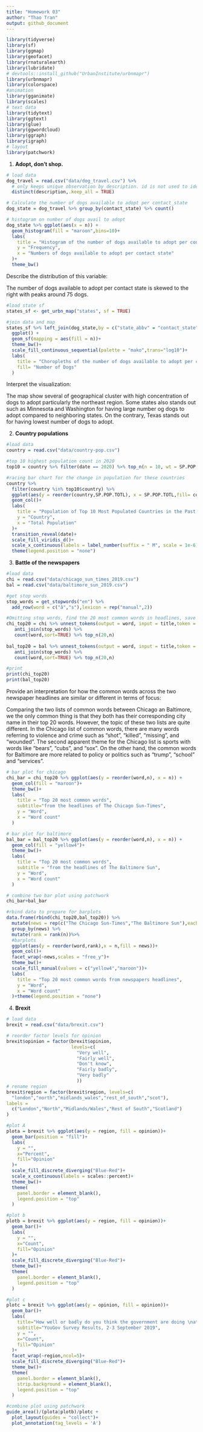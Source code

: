 ---
title: "Homework 03"
author: "Thao Tran"
output: github_document
---

```{r load-packages, message = FALSE}
library(tidyverse)
library(sf)
library(ggmap)
library(geofacet)
library(rnaturalearth)
library(lubridate)
# devtools::install_github("UrbanInstitute/urbnmapr")
library(urbnmapr)
library(colorspace)
#animation
library(gganimate)
library(scales)
# text data
library(tidytext)
library(ggtext)
library(glue)
library(ggwordcloud)
library(ggraph)
library(igraph)
# layout
library(patchwork)
```

1.  **Adopt, don’t shop.**

```{r dog_hist}
# load data 
dog_travel = read.csv("data/dog_travel.csv") %>%
  # only keeps unique observation by description. id is not used to identify uniqueness given instances of the same description can have different ids 
  distinct(description,.keep_all = TRUE)

# Calculate the number of dogs available to adopt per contact_state
dog_state = dog_travel %>% group_by(contact_state) %>% count()

# histogram on number of dogs avail to adopt 
dog_state %>% ggplot(aes(x = n)) +
  geom_histogram(fill = "maroon",bins=10)+
  labs(
    title = "Histogram of the number of dogs available to adopt per contact state",
    y = "Frequency",
    x = "Numbers of dogs available to adopt per contact state"
  )+
  theme_bw()

```
Describe the distribution of this variable:

The number of dogs available to adopt per contact state is skewed to the right with peaks around 75 dogs. 

```{r dog_map}
#load state sf
states_sf <- get_urbn_map("states", sf = TRUE)

#join data and map
states_sf %>% left_join(dog_state,by = c("state_abbv" = "contact_state")) %>%
  ggplot() +
  geom_sf(mapping = aes(fill = n))+
  theme_bw()+
  scale_fill_continuous_sequential(palette = "mako",trans="log10")+
  labs(
    title = "Choropleths of the number of dogs available to adopt per contact state",
    fill= "Number of Dogs"
  )


```

Interpret the visualization:

The map show several of geographical cluster with high concentration of dogs to adopt particularly the northeast region. Some states also stands out such as Minnesota and Washington for having large number og dogs to adopt compared to neighboring states. On the contrary, Texas stands out for having lowest number of dogs to adopt.  

2.  **Country populations**

```{r pop_bar}
#load data 
country = read.csv("data/country-pop.csv")

#top 10 highest population count in 2020
top10 = country %>% filter(date == 2020) %>% top_n(n = 10, wt = SP.POP.TOTL) %>% arrange(desc(SP.POP.TOTL))

#racing bar chart for the change in population for these countries
country %>% 
  filter(country %in% top10$country) %>%
  ggplot(aes(y = reorder(country,SP.POP.TOTL), x = SP.POP.TOTL,fill= country)) +
  geom_col()+
  labs(
    title = "Population of Top 10 Most Populated Countries in the Past 50 Years",
    y = "Country",
    x = "Total Population"
  )+
  transition_reveal(date)+
  scale_fill_viridis_d()+
  scale_x_continuous(labels = label_number(suffix = " M", scale = 1e-6))+
  theme(legend.position = "none") 

```

3.  **Battle of the newspapers**

```{r top20data}
#load data
chi = read.csv("data/chicago_sun_times_2019.csv")
bal = read.csv("data/baltimore_sun_2019.csv")

#get stop words
stop_words = get_stopwords("en") %>%
  add_row(word = c("â","s"),lexicon = rep("manual",2))

#Omitting stop words, find the 20 most common words in headlines, save as two separate objects
chi_top20 = chi %>% unnest_tokens(output = word, input = title,token = "words") %>%
   anti_join(stop_words) %>%
   count(word,sort=TRUE) %>% top_n(20,n)
   
bal_top20 = bal %>% unnest_tokens(output = word, input = title,token = "words") %>%
   anti_join(stop_words) %>%
   count(word,sort=TRUE) %>% top_n(20,n)

#print 
print(chi_top20)
print(bal_top20)
```

Provide an interpretation for how the common words across the two newspaper headlines are similar or different in terms of focus:

Comparing the two lists of common words between Chicago an Baltimore, we the only common thing is that they both has their corresponding city name in their top 20 words. However, the topic of these two lists are quite different. In the Chicago list of common words, there are many words referring to violence and crime such as "shot", "killed", "missing", and "wounded". The second apparent theme for the Chicago list is sports with words like "bears", "cubs", and "sox". On the other hand, the common words for Baltimore are more related to policy or politics such as "trump", "school" and "services".     


```{r top20_bar}
# bar plot for chicago
chi_bar = chi_top20 %>% ggplot(aes(y = reorder(word,n), x = n)) +
  geom_col(fill = "maroon")+
  theme_bw()+
  labs(
    title = "Top 20 most common words",
    subtitle="from the headlines of The Chicago Sun-Times",
    y = "Word",
    x = "Word count"
  )

# bar plot for baltimore
bal_bar = bal_top20 %>% ggplot(aes(y = reorder(word,n), x = n)) +
  geom_col(fill = "yellow4")+
  theme_bw()+
  labs(
    title = "Top 20 most common words",
    subtitle = "from the headlines of The Baltimore Sun",
    y = "Word",
    x = "Word count"
  )

# combine two bar plot using patchwork
chi_bar+bal_bar

```
```{r top20_bar2}
#rbind data to prepare for barplots 
data.frame(rbind(chi_top20,bal_top20)) %>%
  mutate(news = rep(c("The Chicago Sun-Times","The Baltimore Sun"),each=20)) %>% 
  group_by(news) %>% 
  mutate(rank = rank(n))%>%
  #barplots
  ggplot(aes(y = reorder(word,rank),x = n,fill = news))+
  geom_col()+
  facet_wrap(~news,scales = "free_y")+
  theme_bw()+
  scale_fill_manual(values = c("yellow4","maroon"))+
  labs(
    title = "Top 20 most common words from newspapers headlines",
    y = "Word",
    x = "Word count"
  )+theme(legend.position = "none")

```

4.  **Brexit**

```{r brexit}
# load data
brexit = read.csv("data/brexit.csv")

# reorder factor levels for opinion
brexit$opinion = factor(brexit$opinion,
                        levels=c(
                          "Very well",
                          "Fairly well",
                          "Don't know",
                          "Fairly badly",
                          "Very badly"
                          ))
# rename region 
brexit$region = factor(brexit$region, levels=c(
  "london","north","midlands_wales","rest_of_south","scot"),
labels = 
  c("London","North","Midlands/Wales","Rest of South","Scotland")
)

#plot A 
plota = brexit %>% ggplot(aes(y = region, fill = opinion))+
  geom_bar(position = "fill")+
  labs(
    y = "",
    x="Percent",
    fill="Opinion"
  )+
  scale_fill_discrete_diverging("Blue-Red")+
  scale_x_continuous(labels = scales::percent)+
  theme_bw()+
  theme(
    panel.border = element_blank(),
    legend.position = "top"
  )

#plot b 
plotb = brexit %>% ggplot(aes(y = region, fill = opinion))+
  geom_bar()+
  labs(
    y = "",
    x="Count",
    fill="Opinion"
  )+
  scale_fill_discrete_diverging("Blue-Red")+
  theme_bw()+
  theme(
    panel.border = element_blank(),
    legend.position = "top"
  )

#plot c
plotc = brexit %>% ggplot(aes(y = opinion, fill = opinion))+
  geom_bar()+
  labs(
    title="How well or badly do you think the government are doing \nat handling Britain's exit from the European Union?",
    subtitle="YouGov Survey Results, 2-3 September 2019",
    y = "",
    x="Count",
    fill="Opinion"
  )+
  facet_wrap(~region,ncol=5)+
  scale_fill_discrete_diverging("Blue-Red")+
  theme_bw()+
  theme(
    panel.border = element_blank(),
    strip.background = element_blank(),
    legend.position = "top"
  )

#combine plot using patchwork
guide_area()/(plota|plotb)/plotc +
  plot_layout(guides = "collect")+
  plot_annotation(tag_levels = 'A')

```





